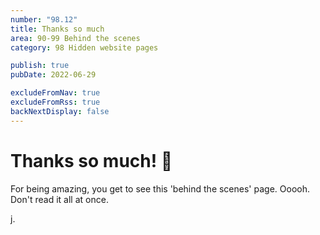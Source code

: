 ```yaml
---
number: "98.12"
title: Thanks so much
area: 90-99 Behind the scenes
category: 98 Hidden website pages

publish: true
pubDate: 2022-06-29

excludeFromNav: true
excludeFromRss: true
backNextDisplay: false
---
```


# Thanks so much! 🧡

For being amazing, you get to see this 'behind the scenes' page. Ooooh. Don't read it all at once.

j.
